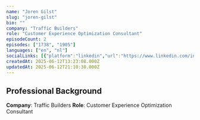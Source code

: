 ```yaml
---
name: "Joren Gilst"
slug: "joren-gilst"
bio: ""
company: "Traffic Builders"
role: "Customer Experience Optimization Consultant"
episodeCount: 2
episodes: ["1738", "1905"]
languages: ["en", "nl"]
socialLinks: [{"platform":"linkedin","url":"https://www.linkedin.com/in/joren-van-gilst-34220a56"}]
createdAt: 2025-06-12T13:23:08.000Z
updatedAt: 2025-06-12T21:10:30.000Z
---
```


## Professional Background

**Company**: Traffic Builders
**Role**: Customer Experience Optimization Consultant
